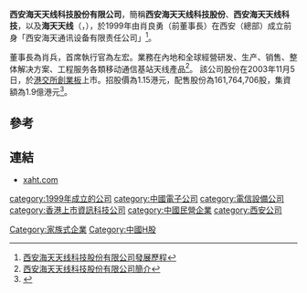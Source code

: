 '''西安海天天线科技股份有限公司'''，簡稱'''西安海天天线科技股份'''、'''西安海天天线科技'''，以及'''海天天线'''（'''{{lang-en|XI'AN HAITIAN ANTENNA TECHNOLOGIES CO., LTD.}}'''，{{hkex|8227}}），於1999年由肖良勇（前董事長）在西安（總部）成立前身「西安海天通讯设备有限责任公司」<ref>[http://www.xaht.com/about/history.aspx 西安海天天线科技股份有限公司發展歷程]{{dead link|date=2018年3月 |bot=InternetArchiveBot |fix-attempted=yes }}</ref>。

董事長為肖兵，首席執行官為左宏。業務在內地和全球經營研发、生产、销售、整体解决方案、工程服务各類移动通信基站天线產品<ref>[http://www.xaht.com/About/AboutUs.aspx 西安海天天线科技股份有限公司簡介]{{dead link|date=2018年3月 |bot=InternetArchiveBot |fix-attempted=yes }}</ref>。
該公司股份在2003年11月5日，於[[港交所|港交所]][[香港創業板|創業板]]上市。招股價為1.15港元，配售股份為161,764,706股，集資額為1.9億港元<ref>{{Cite web |url=http://www.hkexnews.hk/listedco/listconews/GEM/2003/1024/08227/tc_8227pro-20031024chap01.pdf |title=西安海天天线科技股份有限公司招股資料 |accessdate=2013-09-23 |archive-date=2014-02-02 |archive-url=https://web.archive.org/web/20140202180354/http://www.hkexnews.hk/listedco/listconews/GEM/2003/1024/08227/tc_8227pro-20031024chap01.pdf |dead-url=no }}</ref>。

==參考==
{{reflist}}

==連結==
*[http://www.xaht.com xaht.com] {{Wayback|url=http://www.xaht.com/ |date=20130828160652 }}

[[category:1999年成立的公司|category:1999年成立的公司]]
[[category:中國電子公司|category:中國電子公司]]
[[category:電信設備公司|category:電信設備公司]]
[[category:香港上市資訊科技公司|category:香港上市資訊科技公司]]
[[category:中國民營企業|category:中國民營企業]]
[[category:西安公司|category:西安公司]]
[[Category:家族式企業|Category:家族式企業]]
[[Category:中國H股|Category:中國H股]]